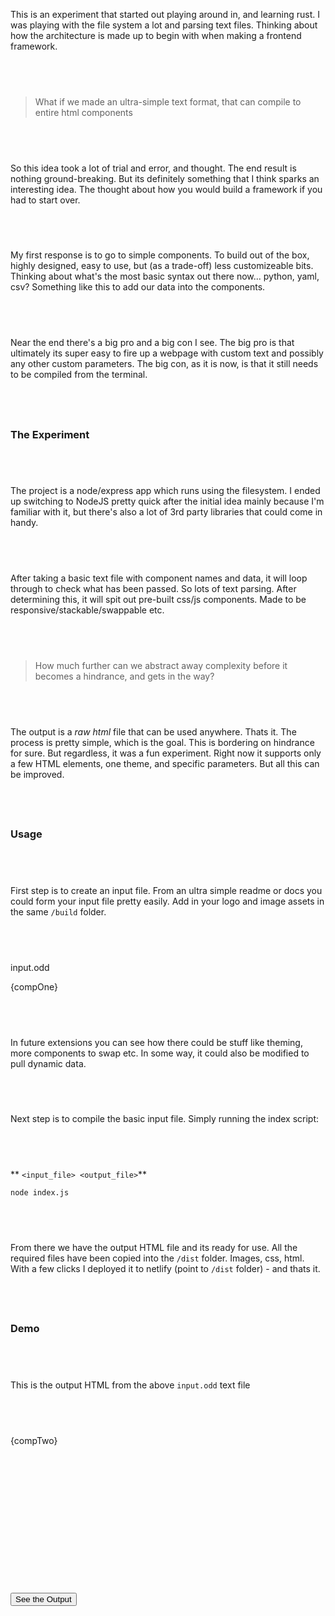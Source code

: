 
This is an experiment that started out playing around in, and learning rust. I was playing with the file system a lot and parsing text files. Thinking about how the architecture is made up to begin with when making a frontend framework.

&nbsp;&nbsp;
-----

> What if we made an ultra-simple text format, that can compile to entire html components

&nbsp;&nbsp;
-----

So this idea took a lot of trial and error, and thought. The end result is nothing ground-breaking. But its definitely something that I think sparks an interesting idea. The thought about how you would build a framework if you had to start over.

&nbsp;&nbsp;
-----

My first response is to go to simple components. To build out of the box, highly designed, easy to use, but (as a trade-off) less customizeable bits. Thinking about what's the most basic syntax out there now... python, yaml, csv? Something like this to add our data into the components.

&nbsp;&nbsp;
-----

Near the end there's a big pro and a big con I see. The big pro is that ultimately its super easy to fire up a webpage with custom text and possibly any other custom parameters. The big con, as it is now, is that it still needs to be compiled from the terminal.

&nbsp;&nbsp;
-----

### The Experiment

&nbsp;&nbsp;
-----

The project is a node/express app which runs using the filesystem. I ended up switching to NodeJS pretty quick after the initial idea mainly because I'm familiar with it, but there's also a lot of 3rd party libraries that could come in handy.

&nbsp;&nbsp;
-----

After taking a basic text file with component names and data, it will loop through to check what has been passed. So lots of text parsing. After determining this, it will spit out pre-built css/js components. Made to be responsive/stackable/swappable etc.

&nbsp;&nbsp;
-----

>How much further can we abstract away complexity before it becomes a hindrance, and gets in the way?

&nbsp;&nbsp;
-----

The output is a _raw html_ file that can be used anywhere. Thats it. The process is pretty simple, which is the goal. This is bordering on hindrance for sure. But regardless, it was a fun experiment. Right now it supports only a few HTML elements, one theme, and specific parameters. But all this can be improved.

&nbsp;&nbsp;
-----

### Usage

&nbsp;&nbsp;
-----

First step is to create an input file. From an ultra simple readme or docs you could form your input file pretty easily. Add in your logo and image assets in the same `/build` folder.

&nbsp;&nbsp;
-----

<div className="text-yellow mb-4">input.odd</div>

<Highlight language="shell">{compOne}</Highlight>

&nbsp;&nbsp;
-----

In future extensions you can see how there could be stuff like theming, more components to swap etc. In some way, it could also be modified to pull dynamic data.

&nbsp;&nbsp;
-----

Next step is to compile the basic input file. Simply running the index script:

&nbsp;&nbsp;
-----

** `<input_file> <output_file>`**

`node index.js`

&nbsp;&nbsp;
-----

From there we have the output HTML file and its ready for use. All the required files have been copied into the `/dist` folder. Images, css, html. With a few clicks I deployed it to netlify (point to `/dist` folder) - and thats it.

&nbsp;&nbsp;
-----

### Demo

&nbsp;&nbsp;
-----

This is the output HTML from the above `input.odd` text file

&nbsp;&nbsp;
-----

<Highlight language="html">{compTwo}</Highlight>

&nbsp;&nbsp;
-----

&nbsp;&nbsp;
-----

> <Plink href="https://github.com/oddscenes/component-compiler" text="Get the Project on Github" />

&nbsp;&nbsp;
-----

&nbsp;&nbsp;
-----

<Button href="/lab/component-compiler-with-node" className="block gr-tw-3 py-6 px-8 max-w-xs rounded hover:opacity-75 text-center" target="_blank">
<span className="text-white">See the Output</span>
</Button>
